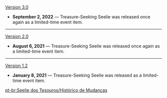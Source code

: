 {{Change History/Header}}
[[Version 3.0]]
* '''September 2, 2022''' &mdash; Treasure-Seeking Seelie was released once again as a limited-time event item.
----
[[Version 2.0]]
* '''August 6, 2021''' &mdash; Treasure-Seeking Seelie was released once again as a limited-time event item.
----
[[Version 1.2]]
* '''January 8, 2021''' &mdash; Treasure-Seeking Seelie was released as a limited-time event item.
<noinclude>


[[pt-br:Seelie dos Tesouros/Histórico de Mudanças]]
</noinclude>